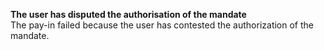   
<Card title="001804" href="/development-resources/errors/codes/001804">  

 **The user has disputed the authorisation of the mandate**  
 The pay-in failed because the user has contested the authorization of the mandate.  

</Card>